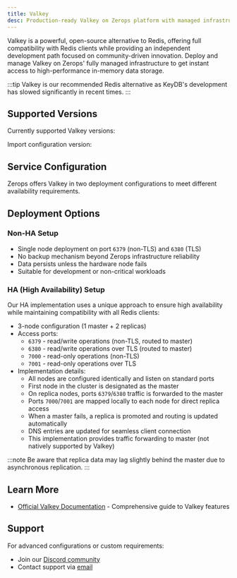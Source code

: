 ```yaml
---
title: Valkey
desc: Production-ready Valkey on Zerops platform with managed infrastructure and automatic security configuration. Deploy and run your in-memory data store with zero operational overhead.
---
```



Valkey is a powerful, open-source alternative to Redis, offering full compatibility with Redis clients while providing an independent development path focused on community-driven innovation. Deploy and manage Valkey on Zerops' fully managed infrastructure to get instant access to high-performance in-memory data storage.

:::tip
Valkey is our recommended Redis alternative as KeyDB's development has slowed significantly in recent times.
:::

## Supported Versions

Currently supported Valkey versions:
<UnorderedList data={data.valkey.readable}/>

Import configuration version:
<UnorderedCodeList data={data.valkey.import}/>

## Service Configuration

Zerops offers Valkey in two deployment configurations to meet different availability requirements.

## Deployment Options

### Non-HA Setup
- Single node deployment on port `6379` (non-TLS) and `6380` (TLS)
- No backup mechanism beyond Zerops infrastructure reliability
- Data persists unless the hardware node fails
- Suitable for development or non-critical workloads

### HA (High Availability) Setup

Our HA implementation uses a unique approach to ensure high availability while maintaining compatibility with all Redis clients:

- 3-node configuration (1 master + 2 replicas)
- Access ports:
  - `6379` - read/write operations (non-TLS, routed to master)
  - `6380` - read/write operations over TLS (routed to master)
  - `7000` - read-only operations (non-TLS)
  - `7001` - read-only operations over TLS
- Implementation details:
  - All nodes are configured identically and listen on standard ports
  - First node in the cluster is designated as the master
  - On replica nodes, ports `6379`/`6380` traffic is forwarded to the master
  - Ports `7000`/`7001` are mapped locally to each node for direct replica access
  - When a master fails, a replica is promoted and routing is updated automatically
  - DNS entries are updated for seamless client connection
  - This implementation provides traffic forwarding to master (not natively supported by Valkey)

:::note
Be aware that replica data may lag slightly behind the master due to asynchronous replication.
:::

## Learn More

- [Official Valkey Documentation](https://valkey.io/docs) - Comprehensive guide to Valkey features

## Support

For advanced configurations or custom requirements:
- Join our [Discord community](https://discord.gg/zeropsio)
- Contact support via [email](mailto:support@zerops.io)